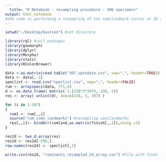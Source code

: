 ```yaml
---
  title: "R Notebook - resampling procedure - 306 specimens"
output: html_notebook
#the code is performing a resampling of the semilandmark curves on 3D shape data from inner ear of 306 specimens of ruminants, excinct and extant species. 
---
```



```r
setwd("~/Desktop/bastien") #set directory

library(rgl) #call packages
library(geomorph)
library(dplyr)
library(Morpho)
library(stats)
library(RColorBrewer)

data <-as.matrix(read.table("307_uptodate.csv", sep=",", header=TRUE)) 
data <- data[,-1]
speclist <- read.csv("speclist.csv", sep=";", header=FALSE)
rum <- arrayspecs(data, 771,3)
d <- as.data.frame( matrix( 1:(338*3*307), 338, 3))
res <- array( unlist(d), dim=c(338, 3, 307) )

for (i in 1:307)
{
  rum1 <- rum[,,i]
  source("rum_code_landmarks") #resampling semilandmarks
  res[,,i]<- bindArr(rumland,as.matrix(finish[,,1]),along =1)
}

res2d <- two.d.array(res)
res2d <- res2d[-296,] 
row.names(res2d) <- speclist[,1]

write.csv(res2d, "ruminants_resampled_2d_array.csv") #file with final landmarks and semilandmarks 
```